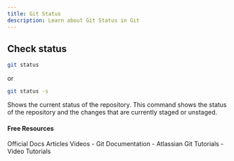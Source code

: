 ```yaml
---
title: Git Status
description: Learn about Git Status in Git
---
```

## Check status
```sh
git status
```
or
```sh
git status -s
```

Shows the current status of the repository. This command
shows the status of the repository and the changes that are
currently staged or unstaged.

#### Free Resources

<Tabs defaultValue="official">
<TabsList>
<TabsTrigger value="official">Official Docs</TabsTrigger>
<TabsTrigger value="article">Articles</TabsTrigger>
<TabsTrigger value="video">Videos</TabsTrigger>
</TabsList>

<TabsContent value="official">
<Note type="note" title="official">
- <Link href="https://git-scm.com/docs">Git Documentation</Link>
</Note>
</TabsContent>
<TabsContent value="article">
<Note type="note" title="article">
- <Link href="https://www.atlassian.com/git/tutorials">Atlassian Git Tutorials</Link>
</Note>
</TabsContent>
<TabsContent value="video">
<Note type="note" title="video">
- <Link href="https://www.youtube.com/results?search_query=git+git-status+tutorial">Video Tutorials</Link>
</Note>
</TabsContent>
</Tabs>

<Outlet path="2-git-basics/commands/git-status" />
